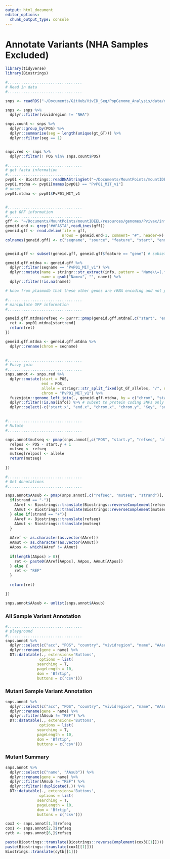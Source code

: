 ```yaml
---
output: html_document
editor_options: 
  chunk_output_type: console
---
```


# Annotate Variants (NHA Samples Excluded)
```r
library(tidyverse)
library(Biostrings)
```

```r
#.................................
# Read in data
#.................................

snps <- readRDS("~/Documents/GitHub/VivID_Seq/PopGenome_Analysis/data/derived_data/final_vcf_snps.RDS")

snps <- snps %>% 
  dplyr::filter(vividregion != "NHA")

snps.count <- snps %>% 
  dplyr::group_by(POS) %>% 
  dplyr::summarise(seg = length(unique(gt_GT))) %>% 
  dplyr::filter(seg == 1) 


snps.red <- snps %>% 
  dplyr::filter(! POS %in% snps.count$POS)

```
```r
#.................................
# get fasta information
#.................................
pvp01 <- Biostrings::readDNAStringSet("~/Documents/MountPoints/mountIDEEL/resources/genomes/Pvivax/genomes/PvP01.fasta")
pvp01.mtdna <- pvp01[names(pvp01) == "PvP01_MIT_v1"]
# unset
pvp01.mtdna <- pvp01$PvP01_MIT_v1


#.................................
# get GFF information
#.................................
gff <- "~/Documents/MountPoints/mountIDEEL/resources/genomes/Pvivax/info/gff/PvP01.gff3"
geneid.end <- grep('##FASTA',readLines(gff))
geneid.gff <- read.delim(file = gff,
                         nrows = geneid.end-1, comment= "#", header=F)
colnames(geneid.gff) <- c("seqname", "source", "feature", "start", "end", "score", "strand", "frame", "info")


geneid.gff <- subset(geneid.gff, geneid.gff$feature == "gene") # subset to only genes, don't want the other mRNA, etc data

geneid.gff.mtdna <- geneid.gff %>% 
  dplyr::filter(seqname == "PvP01_MIT_v1") %>% 
  dplyr::mutate(name = stringr::str_extract(info, pattern = "Name\\=(.*)"),
                name = gsub("Name=", "", name)) %>% 
  dplyr::filter(!is.na(name))

# know from plasmodb that these other genes are rRNA encoding and not protein encoding

#.................................
# manipulate GFF information
#.................................

geneid.gff.mtdna$refseq <- purrr::pmap(geneid.gff.mtdna[,c("start", "end")], function(start, end){
  ret <- pvp01.mtdna[start:end]
  return(ret)
}) 

geneid.gff.mtdna <- geneid.gff.mtdna %>% 
  dplyr::rename(chrom = seqname)
  
```

```r

#.................................
# Fuzzy join
#.................................
snps.annot <- snps.red %>% 
  dplyr::mutate(start = POS, 
                end = POS,
                allele = stringr::str_split_fixed(gt_GT_alleles, "/", n=2)[,1],
                chrom = "PvP01_MIT_v1") %>% 
  fuzzyjoin::genome_left_join(., geneid.gff.mtdna, by = c("chrom", "start", "end")) %>% 
  dplyr::filter(!is.na(info)) %>% # subset to protein coding SNPs only
  dplyr::select(-c("start.x", "end.x", "chrom.x", "chrom.y", "Key", "source", "feature", "score", "frame"))
  

```
```r
#.................................
# Mutate
#.................................

snps.annot$mutseq <- pmap(snps.annot[,c("POS", "start.y", "refseq", "allele")], function(POS, start.y, refseq, allele){
  relpos <- POS - start.y + 1 
  mutseq <- refseq
  mutseq[relpos] <- allele
  return(mutseq)
  
})

#.................................
# Get Annotations
#.................................

snps.annot$AAsub <- pmap(snps.annot[,c("refseq", "mutseq", "strand")], function(refseq, mutseq, strand){
  if(strand == "-"){
    AAref <- Biostrings::translate(Biostrings::reverseComplement(refseq))
    AAmut <- Biostrings::translate(Biostrings::reverseComplement(mutseq))  
  } else if(strand == "+"){
    AAref <- Biostrings::translate(refseq)
    AAmut <- Biostrings::translate(mutseq)
  }
  
  AAref <- as.character(as.vector(AAref))
  AAmut <- as.character(as.vector(AAmut))
  AApos <- which(AAref != AAmut)
  
  if(length(AApos) > 0){
    ret <- paste0(AAref[AApos], AApos, AAmut[AApos])
  } else {
    ret <- "REF"
  }
  
  return(ret)

})

snps.annot$AAsub <- unlist(snps.annot$AAsub)

```

### All Sample Variant Annotation
```r

#.................................
# playground
#.................................
snps.annot %>% 
  dplyr::select(c("acc", "POS", "country", "vividregion", "name", "AAsub")) %>% 
  dplyr::rename(gene = name) %>% 
  DT::datatable(., extensions='Buttons',
               options = list(
              searching = T,
              pageLength = 10,
              dom = 'Bfrtip', 
              buttons = c('csv')))

```

### Mutant Sample Variant Annotation
```r

snps.annot %>% 
  dplyr::select(c("acc", "POS", "country", "vividregion", "name", "AAsub")) %>% 
  dplyr::rename(gene = name) %>% 
  dplyr::filter(AAsub != "REF") %>% 
  DT::datatable(., extensions='Buttons',
               options = list(
              searching = T,
              pageLength = 10,
              dom = 'Bfrtip', 
              buttons = c('csv')))

```

### Mutant Summary
```r

snps.annot %>% 
  dplyr::select(c("name", "AAsub")) %>% 
  dplyr::rename(gene = name) %>% 
  dplyr::filter(AAsub != "REF") %>% 
  dplyr::filter(!duplicated(.)) %>% 
  DT::datatable(., extensions='Buttons',
               options = list(
              searching = T,
              pageLength = 10,
              dom = 'Bfrtip', 
              buttons = c('csv')))

```



```r


cox3 <- snps.annot[1,]$refseq
cox1 <- snps.annot[2,]$refseq
cytb <- snps.annot[6,]$refseq

paste(Biostrings::translate(Biostrings::reverseComplement(cox3[[1]])))
paste(Biostrings::translate(cox1[[1]]))
Biostrings::translate(cytb[[1]])
                      
```
